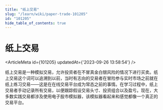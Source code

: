 ```yaml
---
title: "纸上交易"
slug: "/learn/wiki/paper-trade-101205"
id: "101205"
hide_table_of_contents: true
---
```



# 纸上交易

<ArticleMeta id={101205} updatedAt={'2023-09-26 13:58:54'} />
<div className='border-solid border-b border-t-0 my-4 border-[var(--ifm-color-gray-300)]' />

纸上交易是一种模拟交易，允许投资者在不冒真金白银风险的情况下进行买卖。纸上交易这个词可以追溯到以前，当时有志向的交易者在冒险参与实时市场之前就在纸上练习交易——这是在在线交易平台成为常态之前的事情。在学习过程中，纸上交易者手动记录所有交易，以便跟踪假设交易头寸、投资组合以及盈亏。现在，大多数实践交易都涉及使用电子股市模拟器，该模拟器看起来和感觉都像一个真正的交易平台。
